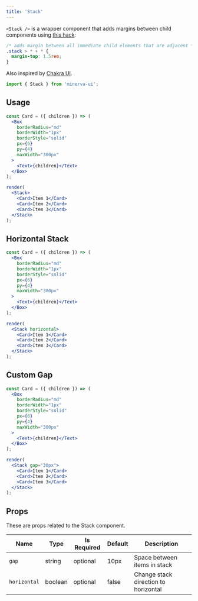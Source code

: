 ```yaml
---
title: 'Stack'
---
```


`<Stack />` is a wrapper component that adds margins between child components using [this hack](https://every-layout.dev/layouts/stack/#the-solution):

```css
/* adds margin between all immediate child elements that are adjacent */
.stack > * + * {
  margin-top: 1.5rem;
}
```

Also inspired by [Chakra UI](https://chakra-ui.com/stack).

```js
import { Stack } from 'minerva-ui';
```

## Usage

```jsx live noInline
const Card = ({ children }) => (
  <Box
    borderRadius="md"
    borderWidth="1px"
    borderStyle="solid"
    px={6}
    py={4}
    maxWidth="300px"
  >
    <Text>{children}</Text>
  </Box>
);

render(
  <Stack>
    <Card>Item 1</Card>
    <Card>Item 2</Card>
    <Card>Item 3</Card>
  </Stack>
);
```

## Horizontal Stack

```jsx live noInline
const Card = ({ children }) => (
  <Box
    borderRadius="md"
    borderWidth="1px"
    borderStyle="solid"
    px={6}
    py={4}
    maxWidth="300px"
  >
    <Text>{children}</Text>
  </Box>
);

render(
  <Stack horizontal>
    <Card>Item 1</Card>
    <Card>Item 2</Card>
    <Card>Item 3</Card>
  </Stack>
);
```

## Custom Gap

```jsx live noInline
const Card = ({ children }) => (
  <Box
    borderRadius="md"
    borderWidth="1px"
    borderStyle="solid"
    px={6}
    py={4}
    maxWidth="300px"
  >
    <Text>{children}</Text>
  </Box>
);

render(
  <Stack gap="30px">
    <Card>Item 1</Card>
    <Card>Item 2</Card>
    <Card>Item 3</Card>
  </Stack>
);
```

## Props

These are props related to the Stack component.

| Name         | Type    | Is Required | Default | Description                          |
| ------------ | ------- | ----------- | ------- | ------------------------------------ |
| `gap`        | string  | optional    | 10px    | Space between items in stack         |
| `horizontal` | boolean | optional    | false   | Change stack direction to horizontal |
